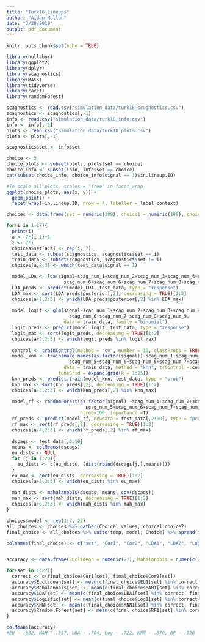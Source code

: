 ```yaml
---
title: "Turk16_Lineups"
author: "Aidan Mullan"
date: "3/28/2018"
output: pdf_document
---
```


```r
knitr::opts_chunk$set(echo = TRUE)
```

```r
library(nullabor)
library(ggplot2)
library(dplyr)
library(scagnostics)
library(MASS)
library(tidyverse)
library(caret)
library(randomForest)

scagnostics <- read.csv("simulation_data/turk18_scagnostics.csv")
scagnostics <- scagnostics[,-1]
info <- read.csv("simulation_data/turk18_info.csv")
info <- info[,-1]
plots <- read.csv("simulation_data/turk18_plots.csv")
plots <- plots[,-1]

scagnostics$set <- info$set
```

```r
choice <- 3
choice_plots <- subset(plots, plots$set == choice)
choice_info <- subset(info, info$set == choice)
cat(subset(choice_info, choice_info$signal == 1)$in.lineup.ID)

#To scale all plots, scales = "free" in facet_wrap
ggplot(choice_plots, aes(x, y)) +
  geom_point() +
  facet_wrap(~in.lineup.ID, nrow = 4, labeller = label_context) 
```


```r
choices <- data.frame(set = numeric(189), choice1 = numeric(189), choice2 = numeric(189))

for(i in 1:27){
  print(i)
  a <- 7*(i-1)+1
  z <- 7*i
  choices$set[a:z] <- rep(i, 7)
  test_data <- subset(scagnostics, scagnostics$set == i)
  train_data <- subset(scagnostics, scagnostics$set != i)
  choices[a,2:3] <- which(test_data$signal == 1)

  model_LDA <- lda(signal~scag_num_1+scag_num_2+scag_num_3+scag_num_4+scag_num_5+
                     scag_num_6+scag_num_6+scag_num_7+scag_num_8+scag_num_9, data = train_data)
  LDA_preds <- predict(model_LDA, test_data, type = "response")
  LDA_max <- sort(LDA_preds$posterior[,2], decreasing = TRUE)[1:2]
  choices[a+1,2:3] <- which(LDA_preds$posterior[,2] %in% LDA_max)
  
  model_logit <- glm(signal~scag_num_1+scag_num_2+scag_num_3+scag_num_4+scag_num_5+
                       scag_num_6+scag_num_7+scag_num_8+scag_num_9, 
                     data = train_data, family ="binomial")
  logit_preds <- predict(model_logit, test_data, type = "response")
  logit_max <- sort(logit_preds, decreasing = TRUE)[1:2]
  choices[a+2,2:3] <- which(logit_preds %in% logit_max)
  
  control <- trainControl(method = "cv", number = 10, classProbs = TRUE, returnData = TRUE)
  model_knn <- train(make.names(as.factor(signal))~scag_num_1+scag_num_2+scag_num_3+scag_num_4+
                       scag_num_5+scag_num_6+scag_num_6+scag_num_7+scag_num_8+scag_num_9, 
                     data = train_data, method = "knn", trControl = control, 
                   tuneGrid = expand.grid(k = 1:25))
  knn_preds <- predict.train(model_knn, test_data, type = "prob")
  knn_max <- sort(knn_preds[,2], decreasing = TRUE)[1:2]
  choices[a+3,2:3] <- which(knn_preds[,2] %in% knn_max)
  
  model_rf <- randomForest(as.factor(signal) ~scag_num_1+scag_num_2+scag_num_3+scag_num_4+
                             scag_num_5+scag_num_6+scag_num_7+scag_num_8+scag_num_9, data = train_data,
                           ntree=100, importance =T)
  rf_preds <- predict(model_rf, newdata = test_data[,2:10], type = "prob")
  rf_max <- sort(rf_preds[,2], decreasing = TRUE)[1:2]
  choices[a+4,2:3] <- which(rf_preds[,2] %in% rf_max) 
  
  dscags <- test_data[,2:10]
  means <- colMeans(dscags)
  eu_dists <- NULL
  for (j in 1:20){
    eu_dists <- c(eu_dists, (dist(rbind(dscags[j,],means))))
  }
  eu_max <- sort(eu_dists, decreasing = TRUE)[1:2]
  choices[a+5,2:3] <- which(eu_dists %in% eu_max)
  
  mah_dists <- mahalanobis(dscags, means, cov(dscags))
  mah_max <- sort(mah_dists, decreasing = TRUE)[1:2]
  choices[a+6,2:3] <- which(mah_dists %in% mah_max)
}

choices$model <- rep(1:7, 27)
all_choices <- choices %>% gather(Choice, values, choice1:choice2)
final_choice <- all_choices %>% unite(temp, model, Choice) %>% spread(temp, values)

colnames(final_choice) <- c("set", "Cor1", "Cor2", "LDA1", "LDA2", "Log1", "Log2", "KNN1", "KNN2", "RF1", "RF2", "EU1", "EU2", "MAH1", "MAH2")


accuracy <- data.frame(Euclidean = numeric(27), Mahalanobis = numeric(27), LDA = numeric(27), Logistic = numeric(27), KNN = numeric(27), Random.Forest = numeric(27))

for(set in 1:27){
  correct <- c(final_choice$Cor1[set], final_choice$Cor2[set])
  accuracy$Euclidean[set] <- mean(c(final_choice$EU1[set] %in% correct, final_choice$EU2[set] %in% correct))
  accuracy$Mahalanobis[set] <- mean(c(final_choice$MAH1[set] %in% correct, final_choice$MAH2[set] %in% correct))
  accuracy$LDA[set] <- mean(c(final_choice$LDA1[set] %in% correct, final_choice$LDA2[set] %in% correct))
  accuracy$Logistic[set] <- mean(c(final_choice$Log1[set] %in% correct, final_choice$Log2[set] %in% correct))
  accuracy$KNN[set] <- mean(c(final_choice$KNN1[set] %in% correct, final_choice$KNN2[set] %in% correct))
  accuracy$Random.Forest[set] <- mean(c(final_choice$RF1[set] %in% correct, final_choice$RF2[set] %in% correct))
}          

colMeans(accuracy)
#EU - .852, MAH - .537, LDA - .704, Log - .722, KNN - .870, RF - .926
```




